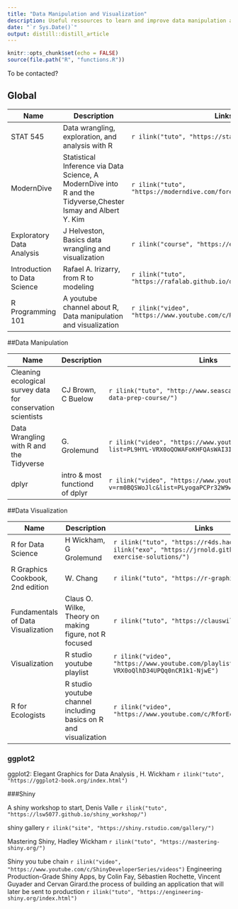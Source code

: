 ```yaml
---
title: "Data Manipulation and Visualization"
description: Useful ressources to learn and improve data manipulation and visualization in R.
date: "`r Sys.Date()`"
output: distill::distill_article
---
```



```r
knitr::opts_chunk$set(echo = FALSE)
source(file.path("R", "functions.R"))

```

To be contacted?

## Global


| Name        | Description                 | Links |
|-------------|-----------------------------|-------|
|STAT 545|Data wrangling, exploration, and analysis with R|`r ilink("tuto", "https://stat545.com/")`|
|ModernDive|Statistical Inference via Data Science, A ModernDive into R and the Tidyverse,Chester Ismay and Albert Y. Kim |`r ilink("tuto", "https://moderndive.com/foreword.html")`|
|Exploratory Data Analysis|J Helveston, Basics data wrangling and visualization |`r ilink("course", "https://eda.seas.gwu.edu/")`|
|Introduction to Data Science|Rafael A. Irizarry, from R to modeling |`r ilink("tuto", "https://rafalab.github.io/dsbook/")`|
|R Programming 101|A youtube channel about R, Data manipulation and visualization |`r ilink("video", "https://www.youtube.com/c/RProgramming101/videos")`|

##Data Manipulation

| Name        | Description                 | Links |
|-------------|-----------------------------|-------|
|Cleaning ecological survey data for conservation scientists|CJ Brown, C Buelow|`r ilink("tuto", "http://www.seascapemodels.org/RLS-data-prep-course/")`|
|Data Wrangling with R and the Tidyverse|G. Grolemund |`r ilink("video", "https://www.youtube.com/playlist?list=PL9HYL-VRX0oQOWAFoKHFQAsWAI3ImbNPk")`|
|dplyr|intro & most functiond of dplyr|`r ilink("video", "https://www.youtube.com/watch?v=rm0BQSWoJlc&list=PLyogaPCPr32W9wbszOANRJiAvUbbymcCS")`|


##Data Visualization


| Name        | Description                 | Links |
|-------------|-----------------------------|-------|
|R for Data Science|H Wickham, G Grolemund |`r ilink("tuto", "https://r4ds.had.co.nz/")` `r ilink("exo", "https://jrnold.github.io/r4ds-exercise-solutions/")`|
|R Graphics Cookbook, 2nd edition|W. Chang  |`r ilink("tuto", "https://r-graphics.org/")`|
|Fundamentals of Data Visualization|Claus O. Wilke, Theory on making figure, not R focused |`r ilink("tuto", "https://clauswilke.com/dataviz/")`|
|Visualization|R studio youtube playlist  |`r ilink("video", "https://www.youtube.com/playlist?list=PL9HYL-VRX0oQlhD34UPQq0nCR1k1-NjwE")`|
|R for Ecologists| R studio youtube channel including basics on R and visualization |`r ilink("video", "https://www.youtube.com/c/RforEcologists/videos")`|


### ggplot2

ggplot2: Elegant Graphics for Data Analysis , H. Wickham `r ilink("tuto", "https://ggplot2-book.org/index.html")`


###Shiny

A shiny workshop to start, Denis Valle `r ilink("tuto", "https://lsw5077.github.io/shiny_workshop/")`

shiny gallery  `r ilink("site", "https://shiny.rstudio.com/gallery/")`

Mastering Shiny, Hadley Wickham `r ilink("tuto", "https://mastering-shiny.org/")`

Shiny you tube chain  `r ilink("video", "https://www.youtube.com/c/ShinyDeveloperSeries/videos")`
Engineering Production-Grade Shiny Apps, by Colin Fay, Sébastien Rochette, Vincent Guyader and Cervan Girard.the process of building an application that will later be sent to production  `r ilink("tuto", "https://engineering-shiny.org/index.html")`